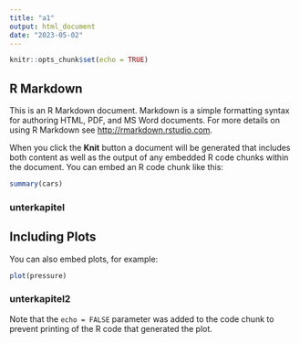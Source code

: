 ```yaml
---
title: "a1"
output: html_document
date: "2023-05-02"
---
```


```r
knitr::opts_chunk$set(echo = TRUE)
```

## R Markdown

This is an R Markdown document. Markdown is a simple formatting syntax for authoring HTML, PDF, and MS Word documents. For more details on using R Markdown see <http://rmarkdown.rstudio.com>.

When you click the **Knit** button a document will be generated that includes both content as well as the output of any embedded R code chunks within the document. You can embed an R code chunk like this:

```r
summary(cars)
```
### unterkapitel

## Including Plots

You can also embed plots, for example:

```r
plot(pressure)
```

### unterkapitel2

Note that the `echo = FALSE` parameter was added to the code chunk to prevent printing of the R code that generated the plot.
